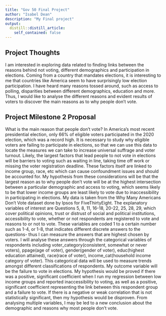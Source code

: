 ```yaml
---
title: "Gov 50 Final Project"
author: "Isabel Dean"
description: "My Final project"
output:
  distill::distill_article:
    self_contained: false
---
```




## Project Thoughts

I am interested in exploring data related to finding links between the reasons behind not voting, different demographics and participation in elections. Coming from a country that mandates elections, it is interesting to me that countries like America seem to have surprisingly low election participation. I have heard many reasons tossed around, such as access to polling, disparities between different demographics, education and more. Thus, I would like to analyse the different reasons and evident results of voters to discover the main reasons as to why people don't vote.  

## Project Milestone 2 Proposal

What is the main reason that people don't vote? In America's most recent presidential election, only 66% of eligible voters participated in the 2020 election, which was a record high. It is necessary to study why eligible voters are failing to participate in elections, so that we can use this data to locate the measures we can take to increase universal suffrage and voter turnout. Likely, the largest factors that lead people to not vote in elections will be barriers to voting such as waiting in line, taking time off work or missing the voter registration deadline. These factors itself are linked to income group, race, etc which can cause confoundment issues and should be accounted for. My hypothesis from these considerations will be that the largest reason as to why people don't vote will be at the highest intersection between a particular demographic and access to voting, which seems likely to be that lower income groups are least likely to vote due to inaccessibility in participating in elections. My data is taken from the Why Many Americans Don't Vote dataset done by Ipsos for FiveThirtyEight. The explanatory variables of interest are Questions 5, 8, 11, 16-18, 20-22, 25, 28, 29, which cover political opinions, trust or distrust of social and political institutions, accessibility to vote, whether or not respondents are registered to vote and reasons to or not to vote. These variables are coded 1 to a certain number such as 1-4, or 1-8, that indicates different discrete answers to the questions- thus I can measure the answers that are highest chosen by voters. I will analyse these answers through the categorical variables of respondents including voter_category(consistent, somewhat or never voters), ppage(age of voter), gender(gender of voter), educ(highest education attained), race(race of voter), income_cat(household income category of voter). This categorical data will be used to measure trends amongst different classifications of respondents. My outcome variable will be the failure to vote in elections. My hypothesis would be proved if there was a positive, significant coefficient when I run my regression between low income groups and reported inaccessibility to voting, as well as a positive, significant coefficient representing the link between this respondent group and a failure to vote. If there is a negative or weak correlation that is not statistically significant, then my hypothesis would be disproven. From analysing multiple variables, I may be led to a new conclusion about the demographic and reasons why most people don't vote. 



